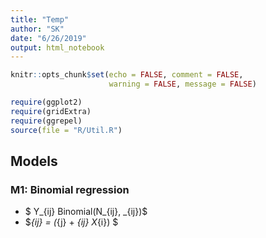 ```yaml
---
title: "Temp"
author: "SK"
date: "6/26/2019"
output: html_notebook
---
```



```r
knitr::opts_chunk$set(echo = FALSE, comment = FALSE, 
                      warning = FALSE, message = FALSE)
```


```r
require(ggplot2)
require(gridExtra)
require(ggrepel)
source(file = "R/Util.R")
```



## Models
### M1: Binomial regression
  * $ Y_{ij} \sim Binomial(N_{ij}, \theta_{ij})$
  * $\theta_{ij} = \operatorname{logit^{-1}}\left(\alpha_{j} + \beta_{ij} \cdot X_{i}\right) $
  
<!-- ### M3: Beta-binomial regression -->
<!--   * $ Y_{ij} \sim \operatorname{Beta-Binomial}\left(N_{ij}, \theta_{ij} \cdot \phi, (1 - \theta_{ij}) \cdot \phi \right) $ -->
<!--   * \theta_{ij} = \operatorname{logit^{-1}}\left(\alpha_{j} + \beta_{ij} \cdot X_{i}\right) $ -->
